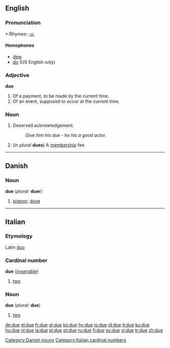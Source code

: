 ==English==

{{rank|opportunity|lines|personal|794|due|Henry|society|boat}}

===Pronunciation===
*:Rhymes: [[Rhymes:English:-uː|-uː]]
====Homophones====
*[[dew]] 
*[[do]] (US English only)

===Adjective===
'''due''' {{notcomp}}

#Of a payment, to be made by the current time.
#Of an event, supposed to occur at the current time.

===Noun===
{{en-noun}}

#Deserved acknowledgement.
#:''Give him his due - he his a good actor.''
#(''in plural'' '''dues''') A [[membership]] fee.


----

==Danish==
===Noun===
'''due''' (''plural:'' '''duer''')

#[[pigeon]]; [[dove]]

[[Category:Danish nouns]]


----

==Italian==
===Etymology===
Latin [[duo]]
===Cardinal number===
'''due''' (''[[invariable]]'')

#[[two]]

[[Category:Italian cardinal numbers]]

<!--do not put non-English translations in foreign-language entries-->

===Noun===
'''due''' {{m}} (''plural:'' '''due''') <!--sic-->

#[[two]]

[[de:due]]
[[el:due]]
[[fr:due]]
[[gl:due]]
[[ko:due]]
[[hy:due]]
[[io:due]]
[[id:due]]
[[it:due]]
[[ku:due]]
[[hu:due]]
[[nl:due]]
[[ja:due]]
[[pl:due]]
[[pt:due]]
[[ru:due]]
[[fi:due]]
[[sv:due]]
[[vi:due]]
[[tr:due]]
[[zh:due]]